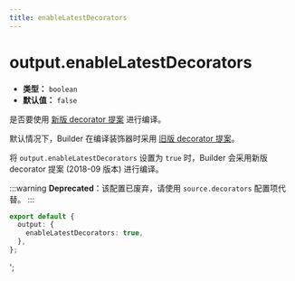 ```yaml
---
title: enableLatestDecorators
---
```


# output.enableLatestDecorators

- **类型：** `boolean`
- **默认值：** `false`

是否要使用 [新版 decorator 提案](https://github.com/tc39/proposal-decorators/tree/7fa580b40f2c19c561511ea2c978e307ae689a1b) 进行编译。

默认情况下，Builder 在编译装饰器时采用 [旧版 decorator 提案](https://github.com/wycats/javascript-decorators/blob/e1bf8d41bfa2591d949dd3bbf013514c8904b913/README.md)。

将 `output.enableLatestDecorators` 设置为 `true` 时，Builder 会采用新版 decorator 提案 (2018-09 版本) 进行编译。

:::warning
**Deprecated**：该配置已废弃，请使用 `source.decorators` 配置项代替。
:::

```ts
export default {
  output: {
    enableLatestDecorators: true,
  },
};
```
';
